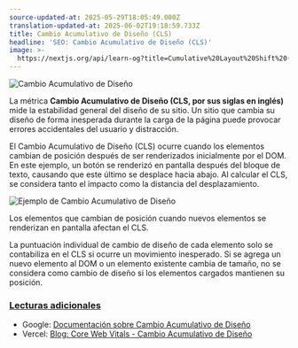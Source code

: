 ```yaml
---
source-updated-at: 2025-05-29T18:05:49.000Z
translation-updated-at: 2025-06-02T19:18:59.733Z
title: Cambio Acumulativo de Diseño (CLS)
headline: 'SEO: Cambio Acumulativo de Diseño (CLS)'
image: >-
  https://nextjs.org/api/learn-og?title=Cumulative%20Layout%20Shift%20(CLS)&amp;chapter=20
---
```


![Cambio Acumulativo de Diseño](https://h8DxKfmAPhn8O0p3.public.blob.vercel-storage.com/learn/pages-router/seo/cls.png)

La métrica **Cambio Acumulativo de Diseño (CLS, por sus siglas en inglés)** mide la estabilidad general del diseño de su sitio. Un sitio que cambia su diseño de forma inesperada durante la carga de la página puede provocar errores accidentales del usuario y distracción.

El Cambio Acumulativo de Diseño (CLS) ocurre cuando los elementos cambian de posición después de ser renderizados inicialmente por el DOM. En este ejemplo, un botón se renderizó en pantalla después del bloque de texto, causando que este último se desplace hacia abajo. Al calcular el CLS, se considera tanto el impacto como la distancia del desplazamiento.

![Ejemplo de Cambio Acumulativo de Diseño](https://h8DxKfmAPhn8O0p3.public.blob.vercel-storage.com/learn/pages-router/seo/cls-example.png)

Los elementos que cambian de posición cuando nuevos elementos se renderizan en pantalla afectan el CLS.

La puntuación individual de cambio de diseño de cada elemento solo se contabiliza en el CLS si ocurre un movimiento inesperado. Si se agrega un nuevo elemento al DOM o un elemento existente cambia de tamaño, no se considera como cambio de diseño si los elementos cargados mantienen su posición.

### [Lecturas adicionales](#further-reading)

*   Google: [Documentación sobre Cambio Acumulativo de Diseño](https://web.dev/cls/)
*   Vercel: [Blog: Core Web Vitals - Cambio Acumulativo de Diseño](https://vercel.com/blog/core-web-vitals#cumulative-layout-shift)